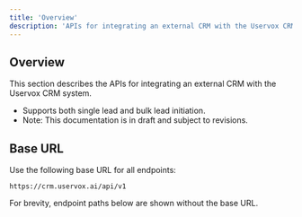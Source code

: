 ```yaml
---
title: 'Overview'
description: 'APIs for integrating an external CRM with the Uservox CRM system'
---
```


## Overview

This section describes the APIs for integrating an external CRM with the Uservox CRM system.

- Supports both single lead and bulk lead initiation.
- Note: This documentation is in draft and subject to revisions.

## Base URL

Use the following base URL for all endpoints:

```
https://crm.uservox.ai/api/v1
```

For brevity, endpoint paths below are shown without the base URL.

